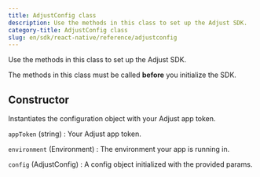 ```yaml
---
title: AdjustConfig class
description: Use the methods in this class to set up the Adjust SDK.
category-title: AdjustConfig class
slug: en/sdk/react-native/reference/adjustconfig
---
```


Use the methods in this class to set up the Adjust SDK.


<Callout type="important">

The methods in this class must be called **before** you initialize the SDK.

</Callout>

<Function>

## Constructor

Instantiates the configuration object with your Adjust app token.

<slot slot="signature">


<Constructor />

</slot>

<slot slot="snippet">


<ConfigWithAppToken />

</slot>

<slot slot="parameters">

`appToken` (string)
: Your Adjust app token.

`environment` (Environment)
: The environment your app is running in.

</slot>

<slot slot="returns">

`config` (AdjustConfig)
: A config object initialized with the provided params.

</slot>

</Function>

